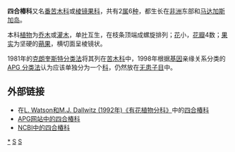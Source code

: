 {{Automatic taxobox
| taxon = Kirkiaceae
| image = 
| image_caption = 
| authority = [[Armen_Takhtajan|Takht.]], 1967年 
| subdivision_ranks = [[属|属]]
| subdivision = 
* ''[[Kirkia|Kirkia]]'' 
* ''[[Pleiokirkia|Pleiokirkia]]''
}}

'''四合椿科'''又名[[番苦木科|番苦木科]]或[[棱镜果科|棱镜果科]]，共有2[[属|属]]6[[种|种]]，都生长在[[非洲|非洲]]东部和[[马达加斯加岛|马达加斯加岛]]。

本科[[植物|植物]]为[[乔木|乔木]]或[[灌木|灌木]]，单[[叶|叶]]互生，在枝条顶端成螺旋排列；[[花|花]]小，[[花瓣|花瓣]]4数；[[果实|果实]]为坚硬的[[蒴果|蒴果]]，横切面呈棱镜状。

1981年的[[克朗奎斯特分类法|克朗奎斯特分类法]]将其列在[[苦木科|苦木科]]中，1998年根据[[基因|基因]]亲缘关系分类的[[APG_分类法|APG 分类法]]认为应该单独分为一个[[科|科]]，仍然放在[[无患子目|无患子目]]中。

==外部链接==
* 在[https://web.archive.org/web/20070103200438/http://delta-intkey.com/angio/ L. Watson和M.J. Dallwitz (1992年)《有花植物分科》]中的[http://delta-intkey.com/angio/www/kirkiace.htm 四合椿科]{{Wayback|url=http://delta-intkey.com/angio/ |date=20070103200438 }}
* [http://www.mobot.org/MOBOT/Research/APWeb/orders/sapindalesweb.htm#Kirkiaceae APG网站中的四合椿科]{{Wayback|url=http://www.mobot.org/MOBOT/Research/APWeb/orders/sapindalesweb.htm#Kirkiaceae |date=20070629235717 }}
* [http://www.ncbi.nlm.nih.gov/Taxonomy/Browser/wwwtax.cgi?lin=s&p=has_linkout&id=43701 NCBI中的四合椿科]
{{Taxonbar|from=Q132988}}

[[Category:四合椿科|*]]
[[Category:植物科名|S]]
[[Category:无患子目|S]]
